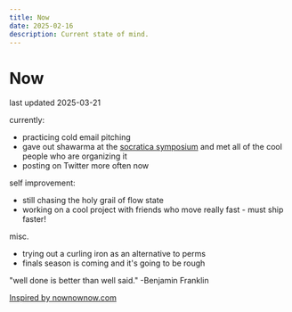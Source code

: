 ```yaml
---
title: Now
date: 2025-02-16
description: Current state of mind.
---
```


# Now

last updated 2025-03-21

currently:

-   practicing cold email pitching
-   gave out shawarma at the [socratica symposium](https://socratica.info) and met all of the cool people who are organizing it
-   posting on Twitter more often now

self improvement:

-   still chasing the holy grail of flow state
-   working on a cool project with friends who move really fast - must ship faster!

misc.

-   trying out a curling iron as an alternative to perms
-   finals season is coming and it's going to be rough

"well done is better than well said."
-Benjamin Franklin

[Inspired by nownownow.com](https://nownownow.com/)
